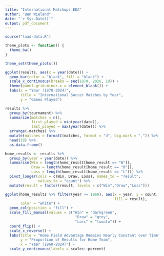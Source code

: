 ```yaml
---
title: "International Matchups EDA"
author: "Ben Wieland"
date: "`r Sys.Date()`"
output: pdf_document
---
```


```r
source("load-data.R")
```

```r
theme_plots <- function() {
  theme_bw()
}

theme_set(theme_plots())
```


```r
ggplot(results, aes(x = year(date))) +
  geom_bar(color = "black", fill = "black") +
  scale_x_continuous(breaks = seq(1870, 2020, 10)) +
  theme(panel.grid.minor.x = element_blank()) +
  labs(x = "Year (1870-2024)",
       title = "International Soccer Matches by Year",
       y = "Games Played")
```

```r
results %>%
  group_by(tournament) %>%
  summarize(matches = n(),
            first_played = min(year(date)),
            last_played = max(year(date))) %>%
  arrange(-matches) %>%
  mutate(matches = formatC(matches, format = "d", big.mark = ",")) %>%
  head(10) %>%
  as.data.frame()

```

```r
home_results <- results %>%
  group_by(year = year(date)) %>%
  summarise(Win = length(home_result[home_result == "W"]),
            Draw = length(home_result[home_result == "D"]),
            Loss = length(home_result[home_result == "L"])) %>%
  pivot_longer(cols = c(Win, Draw, Loss), names_to = "result",
               values_to = "count") %>%
  mutate(result = factor(result, levels = c("Win","Draw","Loss")))

ggplot(home_results %>% filter(year >= 1960), aes(x = year, y = count, 
                                                  fill = result),
       color = "white") +
  geom_col(position = "fill") +
  scale_fill_manual(values = c("Win" = "darkgreen",
                                "Draw" = "grey",
                                "Loss" = "tomato")) +
  coord_flip() +
  scale_x_reverse() +
  labs(title = "Home Field Advantage Remains Nearly Constant over Time",
       y = "Proportion of Results for Home Team",
       x = "Year (1960-2024)") +
  scale_y_continuous(labels = scales::percent)
```

